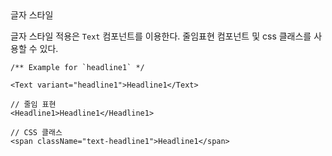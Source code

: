 
<Meta of={TextStories} />

<Title>Typography</Title>
<Subtitle>글자 스타일</Subtitle>

글자 스타일 적용은 `Text` 컴포넌트를 이용한다. 줄임표현 컴포넌트 및 css 클래스를 사용할 수 있다.

```react
/** Example for `headline1` */

<Text variant="headline1">Headline1</Text>

// 줄임 표현
<Headline1>Headline1</Headline1>

// CSS 클래스
<span className="text-headline1">Headline1</span>
```

<Canvas of={TextStories.Headline1} />
<Canvas of={TextStories.Headline2} />
<Canvas of={TextStories.Headline3} />
<Canvas of={TextStories.Subtitle1} />
<Canvas of={TextStories.Subtitle2} />
<Canvas of={TextStories.Subtitle3} />
<Canvas of={TextStories.Subtitle4} />
<Canvas of={TextStories.Subtitle5} />
<Canvas of={TextStories.Body1} />
<Canvas of={TextStories.Body2} />
<Canvas of={TextStories.Caption1} />
<Canvas of={TextStories.Caption2} />
<Canvas of={TextStories.Caption3} />
